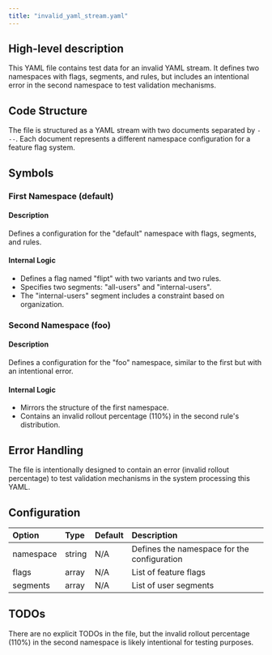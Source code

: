 ```yaml
---
title: "invalid_yaml_stream.yaml"
---
```


## High-level description
This YAML file contains test data for an invalid YAML stream. It defines two namespaces with flags, segments, and rules, but includes an intentional error in the second namespace to test validation mechanisms.

## Code Structure
The file is structured as a YAML stream with two documents separated by `---`. Each document represents a different namespace configuration for a feature flag system.

## Symbols

### First Namespace (default)
#### Description
Defines a configuration for the "default" namespace with flags, segments, and rules.

#### Internal Logic
- Defines a flag named "flipt" with two variants and two rules.
- Specifies two segments: "all-users" and "internal-users".
- The "internal-users" segment includes a constraint based on organization.

### Second Namespace (foo)
#### Description
Defines a configuration for the "foo" namespace, similar to the first but with an intentional error.

#### Internal Logic
- Mirrors the structure of the first namespace.
- Contains an invalid rollout percentage (110%) in the second rule's distribution.

## Error Handling
The file is intentionally designed to contain an error (invalid rollout percentage) to test validation mechanisms in the system processing this YAML.

## Configuration
| Option | Type | Default | Description |
|:-------|:-----|:--------|:------------|
| namespace | string | N/A | Defines the namespace for the configuration |
| flags | array | N/A | List of feature flags |
| segments | array | N/A | List of user segments |

## TODOs
There are no explicit TODOs in the file, but the invalid rollout percentage (110%) in the second namespace is likely intentional for testing purposes.